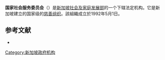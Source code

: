 {{Unreferenced|time=2022-02-23T04:02:10+00:00}}
'''国家社会服务委员会'''（{{lang-en|National Council of Social Service}}）是[[新加坡社会及家庭发展部|新加坡社会及家庭发展部]]的一个下辖法定机构。它是新加坡建立的国家级的[[慈善组织|慈善组织]]。該組織成立於1992年5月1日。

==参考文献==
{{reflist}}
*{{Official website|1=http://www.ncss.org.sg/  }}

{{DEFAULTSORT:G}}
[[Category:新加坡政府机构|Category:新加坡政府机构]]